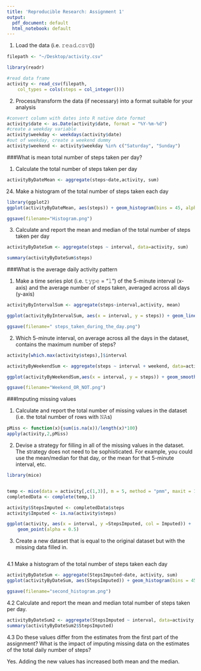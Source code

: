 ```yaml
---
title: 'Reproducible Research: Assignment 1'
output:
  pdf_document: default
  html_notebook: default
---
```



1. Load the data (i.e. 𝚛𝚎𝚊𝚍.𝚌𝚜𝚟())

```r
filepath <- "~/Desktop/activity.csv"

library(readr)

#read data frame
activity <- read_csv(filepath, 
    col_types = cols(steps = col_integer()))

```

2. Process/transform the data (if necessary) into a format suitable for your analysis

```r
#convert column with dates into R native date format
activity$date <- as.Date(activity$date, format = "%Y-%m-%d")
#create a weekday variable
activity$weekday <- weekdays(activity$date)
#out of weekday, create a weekend dummy
activity$weekend <- activity$weekday %in% c("Saturday", "Sunday")
```

###What is mean total number of steps taken per day?

1. Calculate the total number of steps taken per day

```r
activityByDateMean <- aggregate(steps~date,activity, sum)
```

24. Make a histogram of the total number of steps taken each day

```r
library(ggplot2)
ggplot(activityByDateMean, aes(steps)) + geom_histogram(bins = 45, alpha = 0.6, fill = "blue") + geom_density()

ggsave(filename="Histogram.png")
```

3. Calculate and report the mean and median of the total number of steps taken per day
```r
activityByDateSum <- aggregate(steps ~ interval, data=activity, sum)

summary(activityByDateSum$steps)
```

###What is the average daily activity pattern

1. Make a time series plot (i.e. 𝚝𝚢𝚙𝚎 = "𝚕") of the 5-minute interval (x-axis) and the average number of steps taken, averaged across all days (y-axis)

```r
activityByIntervalSum <- aggregate(steps~interval,activity, mean)

ggplot(activityByIntervalSum, aes(x = interval, y = steps)) + geom_line(alpha = 0.3) + geom_smooth() +ggtitle(label = "Average steps taken during the day") + geom_vline(xintercept = activity[which.max(activityByIntervalSum$steps),]$interval, col = "red", alpha = 0.7)

ggsave(filename=" steps_taken_during_the_day.png")
```

2. Which 5-minute interval, on average across all the days in the dataset, contains the maximum number of steps?

```r
activity[which.max(activity$steps),]$interval
```


```r

activityByWeekendSum <- aggregate(steps ~ interval + weekend, data=activity, sum)

ggplot(activityByWeekendSum,aes(x = interval, y = steps)) + geom_smooth(aes(col = weekend)) + ggtitle(label="steps during the day: Weekend vs. workdays")

ggsave(filename="Weekend_OR_NOT.png")
```

###Imputing missing values

1. Calculate and report the total number of missing values in the dataset (i.e. the total number of rows with 𝙽𝙰s)

```r
pMiss <- function(x){sum(is.na(x))/length(x)*100}
apply(activity,2,pMiss)

```

2. Devise a strategy for filling in all of the missing values in the dataset. The strategy does not need to be sophisticated. For example, you could use the mean/median for that day, or the mean for that 5-minute interval, etc.
```r
library(mice)


temp <- mice(data = activity[,c(1,3)], m = 5, method = "pmm", maxit = 10, seed = 500)
completedData <- complete(temp,1)

activity$StepsImputed <- completedData$steps
activity$Imputed <- is.na(activity$steps)
```

```r
ggplot(activity, aes(x = interval, y =StepsImputed, col = Imputed)) +
    geom_point(alpha = 0.5)
```


3. Create a new dataset that is equal to the original dataset but with the missing data filled in.
```r

```


4.1 Make a histogram of the total number of steps taken each day
```r
activityByDateSum <- aggregate(StepsImputed~date, activity, sum)
ggplot(activityByDateSum, aes(StepsImputed)) + geom_histogram(bins = 45, alpha = 0.6, fill = "blue") + geom_density()

ggsave(filename="second_histogram.png")
```

4.2 Calculate and report the mean and median total number of steps taken per day. 

```r
activityByDateSum2 <- aggregate(StepsImputed ~ interval, data=activity, sum)
summary(activityByDateSum2$StepsImputed)
```


4.3 Do these values differ from the estimates from the first part of the assignment? What is the impact of imputing missing data on the estimates of the total daily number of steps?

Yes. Adding the new values has increased both mean and the median.

